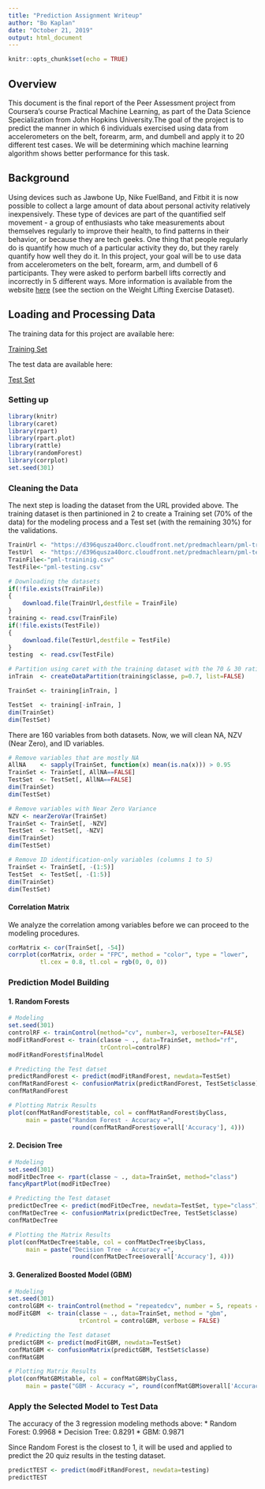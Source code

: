 ---
title: "Prediction Assignment Writeup"
author: "Bo Kaplan"
date: "October 21, 2019"
output: html_document
---

```{r setup, include=FALSE}
knitr::opts_chunk$set(echo = TRUE)
```

## Overview

This document is the final report of the Peer Assessment project from Coursera's course Practical Machine Learning, as part of the Data Science Specialization from John Hopkins University.The goal of the project is to predict the manner in which 6 individuals exercised using data from accelerometers on the belt, forearm, arm, and dumbell and apply it to 20 different test cases. We will be determining which machine learning algorithm shows better performance for this task.


## Background

Using devices such as Jawbone Up, Nike FuelBand, and Fitbit it is now possible to collect a large amount of data about personal activity relatively inexpensively. These type of devices are part of the quantified self movement - a group of enthusiasts who take measurements about themselves regularly to improve their health, to find patterns in their behavior, or because they are tech geeks. One thing that people regularly do is quantify how much of a particular activity they do, but they rarely quantify how well they do it. In this project, your goal will be to use data from accelerometers on the belt, forearm, arm, and dumbell of 6 participants. They were asked to perform barbell lifts correctly and incorrectly in 5 different ways. More information is available from the website [here](http://groupware.les.inf.puc-rio.br/har) (see the section on the Weight Lifting Exercise Dataset).

## Loading and Processing Data 

The training data for this project are available here:

[Training Set](https://d396qusza40orc.cloudfront.net/predmachlearn/pml-training.csv)

The test data are available here:

[Test Set](https://d396qusza40orc.cloudfront.net/predmachlearn/pml-testing.csv)

### Setting up

```{r}
library(knitr)
library(caret)
library(rpart)
library(rpart.plot)
library(rattle)
library(randomForest)
library(corrplot)
set.seed(301)
```

### Cleaning the Data

The next step is loading the dataset from the URL provided above. The training dataset is then partinioned in 2 to create a Training set (70% of the data) for the modeling process and a Test set (with the remaining 30%) for the validations.

```{r}
TrainUrl <- "https://d396qusza40orc.cloudfront.net/predmachlearn/pml-training.csv"
TestUrl  <- "https://d396qusza40orc.cloudfront.net/predmachlearn/pml-testing.csv"
TrainFile<-"pml-traininig.csv"
TestFile<-"pml-testing.csv"

# Downloading the datasets
if(!file.exists(TrainFile))
{
    download.file(TrainUrl,destfile = TrainFile)
}
training <- read.csv(TrainFile)
if(!file.exists(TestFile))
{
    download.file(TestUrl,destfile = TestFile)
}
testing  <- read.csv(TestFile)

# Partition using caret with the training dataset with the 70 & 30 ratio
inTrain  <- createDataPartition(training$classe, p=0.7, list=FALSE)

TrainSet <- training[inTrain, ]

TestSet  <- training[-inTrain, ]
dim(TrainSet)
dim(TestSet)
```
There are 160 variables from both datasets. Now, we will clean NA, NZV (Near Zero), and ID variables.

```{r}
# Remove variables that are mostly NA
AllNA    <- sapply(TrainSet, function(x) mean(is.na(x))) > 0.95
TrainSet <- TrainSet[, AllNA==FALSE]
TestSet  <- TestSet[, AllNA==FALSE]
dim(TrainSet)
dim(TestSet)
```

```{r}
# Remove variables with Near Zero Variance
NZV <- nearZeroVar(TrainSet)
TrainSet <- TrainSet[, -NZV]
TestSet  <- TestSet[, -NZV]
dim(TrainSet)
dim(TestSet)
```

```{r}
# Remove ID identification-only variables (columns 1 to 5)
TrainSet <- TrainSet[, -(1:5)]
TestSet  <- TestSet[, -(1:5)]
dim(TrainSet)
dim(TestSet)
```

#### Correlation Matrix

We analyze the correlation among variables before we can proceed to the modeling procedures.
```{r}
corMatrix <- cor(TrainSet[, -54])
corrplot(corMatrix, order = "FPC", method = "color", type = "lower", 
         tl.cex = 0.8, tl.col = rgb(0, 0, 0))
```

### Prediction Model Building

#### 1. Random Forests
```{r}
# Modeling
set.seed(301)
controlRF <- trainControl(method="cv", number=3, verboseIter=FALSE)
modFitRandForest <- train(classe ~ ., data=TrainSet, method="rf",
                          trControl=controlRF)
modFitRandForest$finalModel
```
```{r}
# Predicting the Test datset
predictRandForest <- predict(modFitRandForest, newdata=TestSet)
confMatRandForest <- confusionMatrix(predictRandForest, TestSet$classe)
confMatRandForest
```
```{r}
# Plotting Matrix Results
plot(confMatRandForest$table, col = confMatRandForest$byClass, 
     main = paste("Random Forest - Accuracy =",
                  round(confMatRandForest$overall['Accuracy'], 4)))
```

#### 2. Decision Tree
```{r}
# Modeling
set.seed(301)
modFitDecTree <- rpart(classe ~ ., data=TrainSet, method="class")
fancyRpartPlot(modFitDecTree)
```
```{r}
# Predicting the Test dataset
predictDecTree <- predict(modFitDecTree, newdata=TestSet, type="class")
confMatDecTree <- confusionMatrix(predictDecTree, TestSet$classe)
confMatDecTree
```
```{r}
# Plotting the Matrix Results
plot(confMatDecTree$table, col = confMatDecTree$byClass, 
     main = paste("Decision Tree - Accuracy =",
                  round(confMatDecTree$overall['Accuracy'], 4)))
```

#### 3. Generalized Boosted Model (GBM)
```{r}
# Modeling
set.seed(301)
controlGBM <- trainControl(method = "repeatedcv", number = 5, repeats = 1)
modFitGBM  <- train(classe ~ ., data=TrainSet, method = "gbm",
                    trControl = controlGBM, verbose = FALSE)
```
```{r}
# Predicting the Test dataset
predictGBM <- predict(modFitGBM, newdata=TestSet)
confMatGBM <- confusionMatrix(predictGBM, TestSet$classe)
confMatGBM
```
```{r}
# Plotting Matrix Results
plot(confMatGBM$table, col = confMatGBM$byClass, 
     main = paste("GBM - Accuracy =", round(confMatGBM$overall['Accuracy'], 4)))
```

### Apply the Selected Model to Test Data
The accuracy of the 3 regression modeling methods above:
  * Random Forest: 0.9968
  * Decision Tree: 0.8291
  * GBM: 0.9871
  
Since Random Forest is the closest to 1, it will be used and applied to predict the 20 quiz results in the testing dataset.
```{r}
predictTEST <- predict(modFitRandForest, newdata=testing)
predictTEST
```

